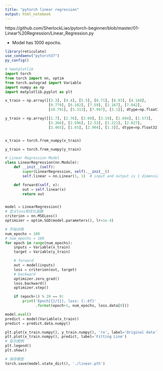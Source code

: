 ```yaml
---
title: "pytorch linear regression"
output: html_notebook
---
```


https://github.com/SherlockLiao/pytorch-beginner/blob/master/01-Linear%20Regression/Linear_Regression.py

* Model has 1000 epochs.

```r
library(reticulate)
use_condaenv("pytorch37")
py_config()
```

```python
# %matplotlib
import torch
from torch import nn, optim
from torch.autograd import Variable
import numpy as np
import matplotlib.pyplot as plt

x_train = np.array([[3.3], [4.4], [5.5], [6.71], [6.93], [4.168],
                    [9.779], [6.182], [7.59], [2.167], [7.042],
                    [10.791], [5.313], [7.997], [3.1]], dtype=np.float32)

y_train = np.array([[1.7], [2.76], [2.09], [3.19], [1.694], [1.573],
                    [3.366], [2.596], [2.53], [1.221], [2.827],
                    [3.465], [1.65], [2.904], [1.3]], dtype=np.float32)


x_train = torch.from_numpy(x_train)

y_train = torch.from_numpy(y_train)
```


```python
# Linear Regression Model
class LinearRegression(nn.Module):
    def __init__(self):
        super(LinearRegression, self).__init__()
        self.linear = nn.Linear(1, 1)  # input and output is 1 dimension

    def forward(self, x):
        out = self.linear(x)
        return out


model = LinearRegression()
# 定义loss和优化函数
criterion = nn.MSELoss()
optimizer = optim.SGD(model.parameters(), lr=1e-4)
```


```python
# 开始训练
num_epochs = 100
# num_epochs = 100
for epoch in range(num_epochs):
    inputs = Variable(x_train)
    target = Variable(y_train)

    # forward
    out = model(inputs)
    loss = criterion(out, target)
    # backward
    optimizer.zero_grad()
    loss.backward()
    optimizer.step()

    if (epoch+1) % 20 == 0:
        print('Epoch[{}/{}], loss: {:.6f}'
              .format(epoch+1, num_epochs, loss.data[0]))

model.eval()
predict = model(Variable(x_train))
predict = predict.data.numpy()
```


```python
plt.plot(x_train.numpy(), y_train.numpy(), 'ro', label='Original data')
plt.plot(x_train.numpy(), predict, label='Fitting Line')
# 显示图例
plt.legend() 
plt.show()

# 保存模型
torch.save(model.state_dict(), './linear.pth')
```

